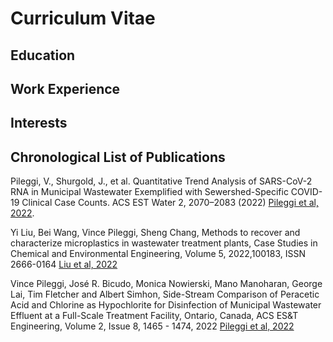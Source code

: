 # Curriculum Vitae

## Education

## Work Experience

## Interests

## Chronological List of Publications


Pileggi, V., Shurgold, J., et al. Quantitative Trend Analysis of SARS-CoV-2 RNA in Municipal Wastewater Exemplified with Sewershed-Specific COVID-19 Clinical Case Counts. ACS
EST Water 2, 2070–2083 (2022) [Pileggi et al, 2022](https://pubs.acs.org/doi/10.1021/acsestwater.2c00058).

Yi Liu, Bei Wang, Vince Pileggi, Sheng Chang, Methods to recover and characterize microplastics in wastewater treatment plants, Case Studies in Chemical and Environmental
Engineering, Volume 5, 2022,100183, ISSN 2666-0164 [Liu et al, 2022](https://www.sciencedirect.com/science/article/pii/S2666016422000056)

Vince Pileggi, José R. Bicudo, Monica Nowierski, Mano Manoharan, George Lai, Tim Fletcher and Albert Simhon, Side-Stream Comparison of Peracetic Acid and Chlorine as Hypochlorite for Disinfection of Municipal Wastewater Effluent at a Full-Scale Treatment Facility, Ontario, Canada, ACS ES&T Engineering, Volume 2, Issue 8, 1465 - 1474, 2022 [Pileggi et al, 2022](https://pubs.acs.org/doi/10.1021/acsestengg.2c00005)